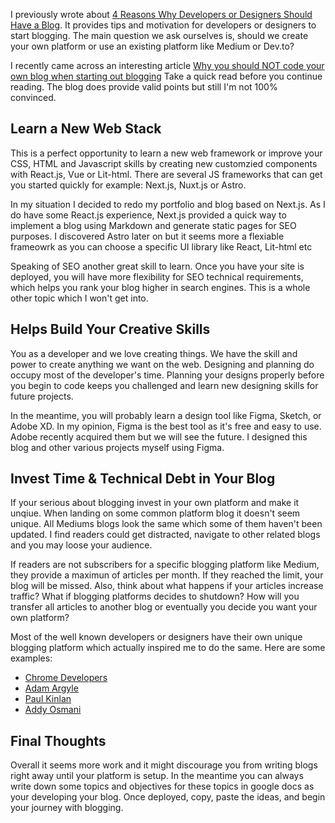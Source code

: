 
I previously wrote about [4 Reasons Why Developers or Designers Should Have a Blog](https://jgsolutions.ca/posts/why-developers-need-to-blog/). It provides tips and motivation for developers or designers to start blogging. The main question we ask ourselves is, should we create your own platform or use an existing platform like Medium or Dev.to? 

I recently came across an interesting article [Why you should NOT code your own blog when starting out blogging](https://tuomokankaanpaa.com/blog/why-you-should-not-code-your-own-blog-when-starting-blogging) Take a quick read before you continue reading. The blog does provide valid points but still I'm not 100% convinced.

## Learn a New Web Stack

This is a perfect opportunity to learn a new web framework or improve your CSS, HTML and Javascript skills by creating new customzied components with React.js, Vue or Lit-html. There are several JS frameworks that can get you started quickly for example: Next.js, Nuxt.js or Astro.

In my situation I decided to redo my portfolio and blog based on Next.js. As I do have some React.js experience, Next.js provided a quick way to implement a blog using Markdown and generate static pages for SEO purposes. I discovered Astro later on but it seems more a flexiable frameowrk as you can choose a specific UI library like React, Lit-html etc

Speaking of SEO another great skill to learn. Once you have your site is deployed, you will have more flexibility for SEO technical requirements, which helps you rank your blog higher in search engines. This is a whole other topic which I won't get into.   

## Helps Build Your Creative Skills

You as a developer and we love creating things. We have the skill and power to create anything we want on the web. Designing and planning do occupy most of the developer's time. Planning your designs properly before you begin to code keeps you challenged and learn new designing skills for future projects. 

In the meantime, you will probably learn a design tool like Figma, Sketch, or Adobe XD. In my opinion, Figma is the best tool as it's free and easy to use. Adobe recently acquired them but we will see the future. I designed this blog and other various projects myself using Figma.
## Invest Time & Technical Debt in Your Blog

If your serious about blogging invest in your own platform and make it unqiue. When landing on some common platform blog it doesn't seem unique. All Mediums blogs look the same which some of them haven't been updated. I find readers could get distracted, navigate to other related blogs and you may loose your audience.

If readers are not subscribers for a specific blogging platform like Medium, they provide a maximun of articles per month. If they reached the limit, your blog will be missed. Also, think about what happens if your articles increase traffic? What if blogging platforms decides to shutdown? How will you transfer all articles to another blog or eventually you decide you want your own platform?

Most of the well known developers or designers have their own unique blogging platform which actually inspired me to do the same. Here are some examples:

- [Chrome Developers](https://developer.chrome.com/blog/)
- [Adam Argyle](https://nerdy.dev/)
- [Paul Kinlan](https://paul.kinlan.me/)
- [Addy Osmani](https://addyosmani.com/)

## Final Thoughts

Overall it seems more work and it might discourage you from writing blogs right away until your platform is setup. In the meantime you can always write down some topics and objectives for these topics in google docs as your developing your blog. Once deployed, copy, paste the ideas, and begin your journey with blogging.

